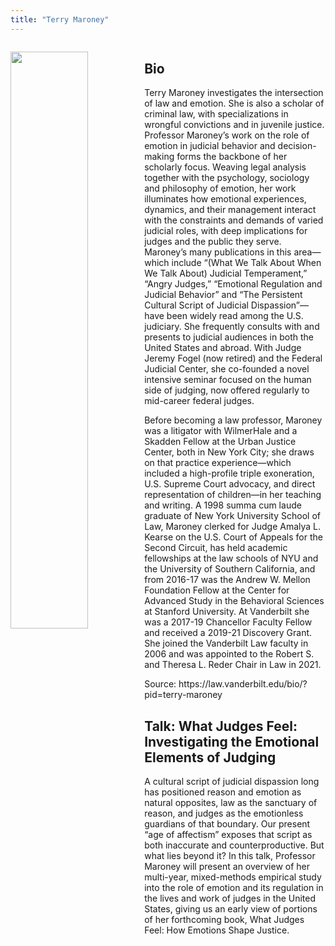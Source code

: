 ```yaml
---
title: "Terry Maroney"
---
```


::: columns
::: {.column width="40%"}

![](keynote_TM.jpg){width=80%}
:::

::: {.column width="60%"}

## Bio

Terry Maroney investigates the intersection of law and emotion. She is also a scholar of criminal law, with specializations in wrongful convictions and in juvenile justice. Professor Maroney’s work on the role of emotion in judicial behavior and decision-making forms the backbone of her scholarly focus. Weaving legal analysis together with the psychology, sociology and philosophy of emotion, her work illuminates how emotional experiences, dynamics, and their management interact with the constraints and demands of varied judicial roles, with deep implications for judges and the public they serve. Maroney’s many publications in this area—which include "(What We Talk About When We Talk About) Judicial Temperament," "Angry Judges," "Emotional Regulation and Judicial Behavior" and "The Persistent Cultural Script of Judicial Dispassion"—have been widely read among the U.S. judiciary. She frequently consults with and presents to judicial audiences in both the United States and abroad. With Judge Jeremy Fogel (now retired) and the Federal Judicial Center, she co-founded a novel intensive seminar focused on the human side of judging, now offered regularly to mid-career federal judges. 

Before becoming a law professor, Maroney was a litigator with WilmerHale and a Skadden Fellow at the Urban Justice Center, both in New York City; she draws on that practice experience—which included a high-profile triple exoneration, U.S. Supreme Court advocacy, and direct representation of children—in her teaching and writing. A 1998 summa cum laude graduate of New York University School of Law, Maroney clerked for Judge Amalya L. Kearse on the U.S. Court of Appeals for the Second Circuit, has held academic fellowships at the law schools of NYU and the University of Southern California, and from 2016-17 was the Andrew W. Mellon Foundation Fellow at the Center for Advanced Study in the Behavioral Sciences at Stanford University. At Vanderbilt she was a 2017-19 Chancellor Faculty Fellow and received a 2019-21 Discovery Grant. She joined the Vanderbilt Law faculty in 2006 and was appointed to the Robert S. and Theresa L. Reder Chair in Law in 2021.

Source: https://law.vanderbilt.edu/bio/?pid=terry-maroney

## Talk: What Judges Feel: Investigating the Emotional Elements of Judging

A cultural script of judicial dispassion long has positioned reason and emotion as natural opposites, law as the sanctuary of reason, and judges as the emotionless guardians of that boundary. Our present “age of affectism” exposes that script as both inaccurate and counterproductive. But what lies beyond it? In this talk, Professor Maroney will present an overview of her multi-year, mixed-methods empirical study into the role of emotion and its regulation in the lives and work of judges in the United States, giving us an early view of portions of her forthcoming book, What Judges Feel: How Emotions Shape Justice.

:::
:::
